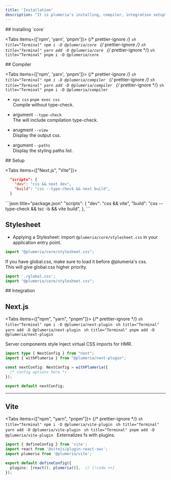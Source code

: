 ```yaml
---
title: 'Installation'
description: "It is plumeria's installing, compiler, integration setup"
---
```



<Steps>
<Step>
## Installing `core`

<Tabs items={['npm', 'yarn', 'pnpm']}>
  {/* prettier-ignore */}
  <Tab>
    ```sh title="Terminal"
    npm i -D @plumeria/core
    ```
  </Tab>
  {/* prettier-ignore */}
  <Tab>
    ```sh title="Terminal"
    yarn add -D @plumeria/core
    ```
  </Tab>
  {/* prettier-ignore */}
  <Tab>
    ```sh title="Terminal"
    pnpm i -D @plumeria/core
    ```
  </Tab>
</Tabs>

</Step>
<Step>
## Compiler

<Tabs items={['npm', 'yarn', 'pnpm']}>
  {/* prettier-ignore */}
  <Tab>
    ```sh title="Terminal"
    npm i -D @plumeria/compiler
    ```
  </Tab>
  {/* prettier-ignore */}
  <Tab>
    ```sh title="Terminal"
    yarn add -D @plumeria/compiler
    ```
  </Tab>
  {/* prettier-ignore */}
  <Tab>
    ```sh title="Terminal"
    pnpm i -D @plumeria/compiler
    ```
  </Tab>
</Tabs>
- `npx css`  `pnpm exec css`  
Compile without type-check.
- argument `--type-check`  
The  will include compilation type-check.

- arugment `--view`  
Display the output css.

- argument `--paths`  
Display the styling paths list.

</Step>
<Step>
## Setup
 
<Tabs items={["Next.js", "Vite"]}>
<Tab>
```json title="package.json"
  "scripts": {
    "dev": "css && next dev",
    "build": "css --type-check && next build",
  }
```
</Tab>
<Tab>
```json title="package.json"
  "scripts": {
    "dev": "css && vite",
    "build": "css --type-check && tsc -b && vite build", 
  },
```
</Tab>
</Tabs>

</Step>
<Step>

## Stylesheet

- Applying a Stylesheet: import `@plumeria/core/stylesheet.css` in your application entry point.
```ts
import "@plumeria/core/stylesheet.css";
```

If you have global.css, make sure to load it before @plumeria's css.  
This will give global.css higher priority.

```ts
import './global.css';
import "@plumeria/core/stylesheet.css";
```

</Step>
<Step>
## Integration
</Step>

## Next.js

<Tabs items={["npm", "yarn", "pnpm"]}>
  {/* prettier-ignore */}
  <Tab>
    ```sh title="Terminal"
    npm i -D @plumeria/next-plugin
    ```
  </Tab>
  <Tab>
    ```sh title="Terminal"
    yarn add -D @plumeria/next-plugin
    ```
  </Tab>
  <Tab>
    ```sh title="Terminal"
    pnpm add -D @plumeria/next-plugin
    ```
  </Tab>
</Tabs>

Server components style Inject virtual CSS imports for HMR.
```ts title="next.config.ts"
import type { NextConfig } from "next";
import { withPlumeria } from "@plumeria/next-plugin";

const nextConfig: NextConfig = withPlumeria({
  /* config options here */
});

export default nextConfig;
```
---

## Vite
<Tabs items={["npm", "yarn", "pnpm"]}>
  {/* prettier-ignore */}
  <Tab>
    ```sh title="Terminal"
    npm i -D @plumeria/vite-plugin
    ```
  </Tab>
  <Tab>
    ```sh title="Terminal"
    yarn add -D @plumeria/vite-plugin
    ```
  </Tab>
  <Tab>
    ```sh title="Terminal"
    pnpm add -D @plumeria/vite-plugin
    ```
  </Tab>
</Tabs>
Externalizes fs with plugins.
```ts title="vite.config.ts"
import { defineConfig } from 'vite';
import react from '@vitejs/plugin-react-swc';
import plumeria from '@plumeria/vite';

export default defineConfig({
  plugins: [react(), plumeria()],  // [!code ++]
});

```
<Cards>
  <Card title="See more about @plumeria/vite-plugin package" href="/docs/reference/vite-plugin" />
  <Card title="See more about @plumeria/next-plugin package" href="/docs/reference/next-plugin" />
</Cards>
</Steps>